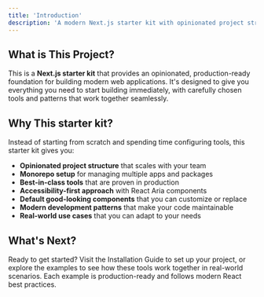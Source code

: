 ```yaml
---
title: 'Introduction'
description: 'A modern Next.js starter kit with opinionated project structure and best-in-class tools'
---
```


## What is This Project?

This is a **Next.js starter kit** that provides an opinionated, production-ready foundation for building modern web applications. It's designed to give you everything you need to start building immediately, with carefully chosen tools and patterns that work together seamlessly.

## Why This starter kit?

Instead of starting from scratch and spending time configuring tools, this starter kit gives you:

- **Opinionated project structure** that scales with your team
- **Monorepo setup** for managing multiple apps and packages
- **Best-in-class tools** that are proven in production
- **Accessibility-first approach** with React Aria components
- **Default good-looking components** that you can customize or replace
- **Modern development patterns** that make your code maintainable
- **Real-world use cases** that you can adapt to your needs

## What's Next?

Ready to get started? Visit the <Link href="/docs/guide/installation">Installation Guide</Link> to set up your project, or explore the examples to see how these tools work together in real-world scenarios. Each example is production-ready and follows modern React best practices.
